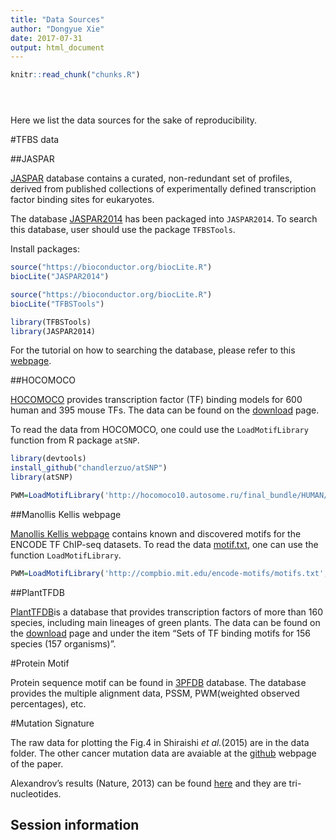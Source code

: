 ```yaml
---
title: "Data Sources"
author: "Dongyue Xie"
date: 2017-07-31
output: html_document
---
```


<!-- The file analysis/chunks.R contains chunks that define default settings
shared across the workflowr files. -->
```r
knitr::read_chunk("chunks.R")
```

<!-- Update knitr chunk options -->
```r
```

<!-- Insert the date the file was last updated -->
```r
```

<!-- Insert the code version (Git commit SHA1) if Git repository exists and R
 package git2r is installed -->
```r
```

<!-- Add your analysis here -->

Here we list the data sources for the sake of reproducibility. 


#TFBS data

##JASPAR

[JASPAR](http://jaspar.genereg.net/) database contains a curated, non-redundant set of profiles, derived from published collections of experimentally defined transcription factor binding sites for eukaryotes.

The database [JASPAR2014](https://bioconductor.riken.jp/packages/3.1/data/experiment/html/JASPAR2014.html) has been packaged into `JASPAR2014`. To search this database, user should use the package `TFBSTools`.

Install packages:
```r
source("https://bioconductor.org/biocLite.R")
biocLite("JASPAR2014")

source("https://bioconductor.org/biocLite.R")
biocLite("TFBSTools")

library(TFBSTools)
library(JASPAR2014)
```

For the tutorial on how to searching the database, please refer to this [webpage](http://bioconductor.org/packages/release/bioc/vignettes/TFBSTools/inst/doc/TFBSTools.html#database-interfaces-for-jaspar2014-database).

##HOCOMOCO

[HOCOMOCO](http://hocomoco10.autosome.ru/) provides transcription factor (TF) binding models for 600 human and 395 mouse TFs. The data can be found on the [download](http://hocomoco10.autosome.ru/downloads) page.

To read the data from HOCOMOCO, one could use the `LoadMotifLibrary` function from R package `atSNP`.
```r
library(devtools)
install_github("chandlerzuo/atSNP")
library(atSNP)

PWM=LoadMotifLibrary('http://hocomoco10.autosome.ru/final_bundle/HUMAN/mono/HOCOMOCOv10_HUMAN_mono_jaspar_format.txt',tag = '>',transpose = F,field = 1,sep = c("\t", " ", ">"), skipcols = 1, skiprows = 1, pseudocount = 0)
```

##Manollis Kellis webpage

[Manollis Kellis webpage](http://compbio.mit.edu/encode-motifs/) contains known and discovered motifs for the ENCODE TF ChIP-seq datasets. To read the data [motif.txt](http://compbio.mit.edu/encode-motifs/), one can use the function `LoadMotifLibrary`.

```r
PWM=LoadMotifLibrary('http://compbio.mit.edu/encode-motifs/motifs.txt',tag = ">",transpose = F, field = 1, sep = c("\t", " ", ">"), skipcols = 1, skiprows = 1, pseudocount = 0)

```

##PlantTFDB

[PlantTFDB](http://planttfdb.cbi.pku.edu.cn/)is a database that provides transcription factors of more than 160 species, including main lineages of green plants. The data can be found on the [download](http://planttfdb.cbi.pku.edu.cn/download.php) page and under the item "Sets of TF binding motifs for 156 species (157 organisms)".

#Protein Motif

Protein sequence motif can be found in [3PFDB](http://caps.ncbs.res.in/3pfdb/) database. The database provides the multiple alignment data, PSSM, PWM(weighted observed percentages), etc.

#Mutation Signature

The raw data for plotting the Fig.4 in Shiraishi *et al.*(2015) are in the data folder. The other cancer mutation data are avaiable at the [github](https://github.com/friend1ws/pmsignature) webpage of the paper.

Alexandrov's results (Nature, 2013) can be found [here](ftp://ftp.sanger.ac.uk/pub/cancer/AlexandrovEtAl/signatures.txt) and they are tri-nucleotides.

## Session information

<!-- Insert the session information into the document -->
```r
```
